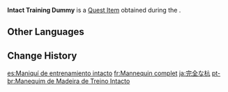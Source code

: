 {{Item Infobox
|id           = 100365
|image        = Item Training Dummy.png
|type         = Quest Items
|description  = An intact training dummy. Very sturdy, perfect for training.
|source1      = Obtained during [[The Limitations of an Adventurer]] after clearing the [[hilichurl]] camp with collateral damage.
}}
'''Intact Training Dummy''' is a [[Quest Item]] obtained during the {{Quest|The Limitations of an Adventurer}}.

==Other Languages==
{{Other Languages
|en      = Intact Training Dummy
|zhs     = 完整的木桩
|zhs_rm  = Wánzhěng de Mùzhuāng
|zht     = 完整的木樁
|zht_rm  = Wánzhěng de Mùzhuāng
|ja      = 完全な杭
|ja_rm   = Kanzen-na Iku
|ko      = 훈련용 말뚝
|ko_rm   = Hunryeonyong Malttuk
|es      = Maniquí de entrenamiento intacto
|fr      = Mannequin complet
|ru      = Целый тренировочный манекен
|th      = Intact Training Dummy
|vi      = Cọc gỗ hoàn chỉnh
|de      = Vollständiger Holzpfahl
|id      = Boneka Kayu Utuh
|pt      = Manequim de Madeira de Treino Intacto
|tr      = Sağlam Talim Hedefi
|it      = Manichino d'addestramento intatto
}}

==Change History==
{{Change History|1.0}}

[[es:Maniquí de entrenamiento intacto]]
[[fr:Mannequin complet]]
[[ja:完全な杭]]
[[pt-br:Manequim de Madeira de Treino Intacto]]